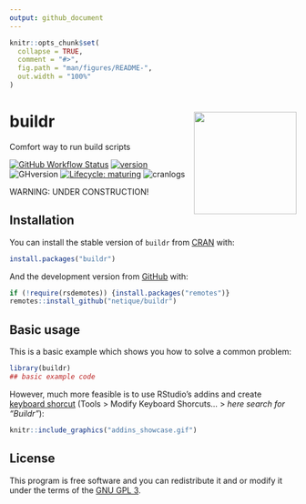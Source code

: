 ```yaml
---
output: github_document
---
```


<!-- README.md is generated from README.Rmd. Please edit that file -->

```r
knitr::opts_chunk$set(
  collapse = TRUE,
  comment = "#>",
  fig.path = "man/figures/README-",
  out.width = "100%"
)
```

# buildr <img src="man/figures/logo.png" align="right" width=180/> 
Comfort way to run build scripts

<!-- badges: start -->
[![GitHub Workflow Status](https://img.shields.io/github/workflow/status/netique/buildr/R-CMD-check)](https://github.com/netique/buildr/actions?query=workflow%3AR-CMD-check)
[![version](https://www.r-pkg.org/badges/version/buildr)](https://CRAN.R-project.org/package=buildr)
![GHversion](https://img.shields.io/github/release/netique/buildr.svg)
[![Lifecycle: maturing](https://img.shields.io/badge/lifecycle-maturing-blue.svg)](https://www.tidyverse.org/lifecycle/#maturing)
![cranlogs](https://cranlogs.r-pkg.org/badges/grand-total/buildr)
<!-- badges: end -->

WARNING: UNDER CONSTRUCTION!

<!-- Working with reproducible reports or any other similar projects often requires to run the script that "builds" the output file in a specified way. One can become tired from repeatedly switching to the build script and sourcing it. -->
<!-- The `buildr` package does this one simple thing via "RStudio addin" – user can set up the *keyboard shortcut* and run the build script with **one keystroke anywhere anytime.** The second way is to pass `buildr()` (don't forget the parentheses!) command to console which does the same thing. Both ways source the `build.R` (case *insensitive*) file present in the current working directory. -->

## Installation

You can install the stable version of `buildr` from [CRAN](https://CRAN.R-project.org/package=buildr) with:

``` r
install.packages("buildr")
```

And the development version from [GitHub](https://github.com/netique/buildr) with:

``` r
if (!require(rsdemotes)) {install.packages("remotes")}
remotes::install_github("netique/buildr")
```
## Basic usage

This is a basic example which shows you how to solve a common problem:

```r
library(buildr)
## basic example code
```

However, much more feasible is to use RStudio's addins and create [keyboard shorcut](http://rstudio.github.io/rstudioaddins/#keyboard-shorcuts) (Tools > Modify Keyboard Shorcuts... > *here search for "Buildr"*):


```r
knitr::include_graphics("addins_showcase.gif")
```


## License
This program is free software and you can redistribute it and or modify it under the terms of the [GNU GPL 3](https://www.gnu.org/licenses/gpl-3.0.en.html).
